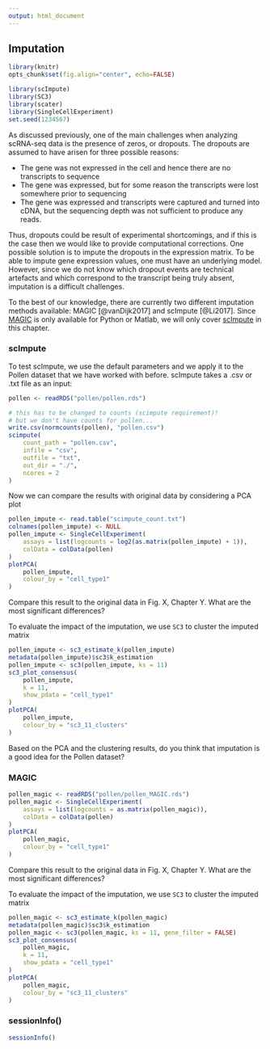 ```yaml
---
output: html_document
---
```


## Imputation

```r
library(knitr)
opts_chunk$set(fig.align="center", echo=FALSE)
```
```r
library(scImpute)
library(SC3)
library(scater)
library(SingleCellExperiment)
set.seed(1234567)
```


As discussed previously, one of the main challenges when analyzing scRNA-seq data is the presence of zeros, or dropouts. The dropouts are assumed to have arisen for three possible reasons:

* The gene was not expressed in the cell and hence there are no transcripts to sequence
* The gene was expressed, but for some reason the transcripts were lost somewhere prior to sequencing
* The gene was expressed and transcripts were captured and turned into cDNA, but the sequencing depth was not sufficient to produce any reads.

Thus, dropouts could be result of experimental shortcomings, and if this is the case then we would like to provide computational corrections. One possible solution is to impute the dropouts in the expression matrix. To be able to impute gene expression values, one must have an underlying model. However, since we do not know which dropout events are technical artefacts and which correspond to the transcript being truly absent, imputation is a difficult challenges.

To the best of our knowledge, there are currently two different imputation methods available: MAGIC [@vanDijk2017] and scImpute [@Li2017]. Since [MAGIC](https://github.com/pkathail/magic) is only available for Python or Matlab, we will only cover [scImpute](https://github.com/Vivianstats/scImpute) in this chapter.

### scImpute

To test scImpute, we use the default parameters and we apply it to the Pollen dataset that we have worked with before. scImpute takes a .csv or .txt file as an input:

```r
pollen <- readRDS("pollen/pollen.rds")

# this has to be changed to counts (scimpute requirement)! 
# but we don't have counts for pollen...
write.csv(normcounts(pollen), "pollen.csv")
scimpute(
    count_path = "pollen.csv",
    infile = "csv",
    outfile = "txt", 
    out_dir = "./",
    ncores = 2
)
```

Now we can compare the results with original data by considering a PCA plot

```r
pollen_impute <- read.table("scimpute_count.txt")
colnames(pollen_impute) <- NULL
pollen_impute <- SingleCellExperiment(
    assays = list(logcounts = log2(as.matrix(pollen_impute) + 1)), 
    colData = colData(pollen)
)
plotPCA(
    pollen_impute, 
    colour_by = "cell_type1"
)
```

Compare this result to the original data in Fig. X, Chapter Y. What are the most significant differences?

To evaluate the impact of the imputation, we use `SC3` to cluster the imputed matrix
```r
pollen_impute <- sc3_estimate_k(pollen_impute)
metadata(pollen_impute)$sc3$k_estimation
pollen_impute <- sc3(pollen_impute, ks = 11)
sc3_plot_consensus(
    pollen_impute, 
    k = 11, 
    show_pdata = "cell_type1"
)
plotPCA(
    pollen_impute, 
    colour_by = "sc3_11_clusters"
)
```

Based on the PCA and the clustering results, do you think that imputation is a good idea for the Pollen dataset?

### MAGIC

```r
pollen_magic <- readRDS("pollen/pollen_MAGIC.rds")
pollen_magic <- SingleCellExperiment(
    assays = list(logcounts = as.matrix(pollen_magic)), 
    colData = colData(pollen)
)
plotPCA(
    pollen_magic, 
    colour_by = "cell_type1"
)
```

Compare this result to the original data in Fig. X, Chapter Y. What are the most significant differences?

To evaluate the impact of the imputation, we use `SC3` to cluster the imputed matrix
```r
pollen_magic <- sc3_estimate_k(pollen_magic)
metadata(pollen_magic)$sc3$k_estimation
pollen_magic <- sc3(pollen_magic, ks = 11, gene_filter = FALSE)
sc3_plot_consensus(
    pollen_magic, 
    k = 11, 
    show_pdata = "cell_type1"
)
plotPCA(
    pollen_magic, 
    colour_by = "sc3_11_clusters"
)
```

### sessionInfo()

```r
sessionInfo()
```
